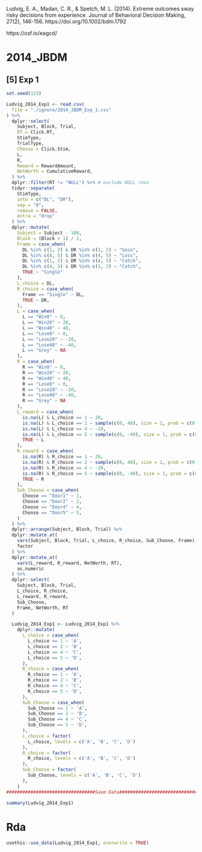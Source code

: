 Ludvig, E. A., Madan, C. R., & Spetch, M. L. (2014). Extreme outcomes sway risky decisions from experience. Journal of Behavioral Decision Making, 27(2), 146-156. https://doi.org/10.1002/bdm.1792

https://osf.io/eagcd/

# 2014_JBDM
## [5] Exp 1
```r
set.seed(123)

Ludvig_2014_Exp1 <- read.csv(
  file = "./ignore/2014_JBDM_Exp_1.csv"
) %>%
  dplyr::select(
    Subject, Block, Trial, 
    RT = Click.RT, 
    StimType, 
    TrialType,
    Choose = Click.Stim, 
    L,
    R,
    Reward = RewardAmount, 
    NetWorth = CumulativeReward, 
  ) %>%
  dplyr::filter(RT != "NULL") %>% # exclude NULL rows
  tidyr::separate(
    StimType, 
    into = c("DL", "DR"), 
    sep = "0", 
    remove = FALSE, 
    extra = "drop"
  ) %>%
  dplyr::mutate(
    Subject = Subject - 100,
    Block = (Block + 1) / 2,
    Frame = case_when(
      DL %in% c(1, 2) & DR %in% c(1, 2) ~ "Gain",
      DL %in% c(4, 5) & DR %in% c(4, 5) ~ "Loss",
      DL %in% c(1, 2) & DR %in% c(4, 5) ~ "Catch",
      DL %in% c(4, 5) & DR %in% c(1, 2) ~ "Catch",
      TRUE ~ "Single"
    ),
    L_choice = DL,
    R_choice = case_when(
      Frame == "Single" ~ DL,
      TRUE ~ DR,
    ),
    L = case_when(
      L == "Win0" ~ 0,
      L == "Win20" ~ 20,
      L == "Win40" ~ 40,
      L == "Lose0" ~ 0,
      L == "Lose20" ~ -20,
      L == "Lose40" ~ -40,
      L == "Grey" ~ NA
    ),
    R = case_when(
      R == "Win0" ~ 0,
      R == "Win20" ~ 20,
      R == "Win40" ~ 40,
      R == "Lose0" ~ 0,
      R == "Lose20" ~ -20,
      R == "Lose40" ~ -40,
      R == "Grey" ~ NA
    ),
    L_reward = case_when(
      is.na(L) & L_choice == 1 ~ 20,
      is.na(L) & L_choice == 2 ~ sample(c(0, 40), size = 1, prob = c(0.5, 0.5)),
      is.na(L) & L_choice == 4 ~ -20,
      is.na(L) & L_choice == 5 ~ sample(c(0, -40), size = 1, prob = c(0.5, 0.5)),
      TRUE ~ L
    ),
    R_reward = case_when(
      is.na(R) & R_choice == 1 ~ 20,
      is.na(R) & R_choice == 2 ~ sample(c(0, 40), size = 1, prob = c(0.5, 0.5)),
      is.na(R) & R_choice == 4 ~ -20,
      is.na(R) & R_choice == 5 ~ sample(c(0, -40), size = 1, prob = c(0.5, 0.5)),
      TRUE ~ R
    ),
    Sub_Choose = case_when(
      Choose == "Door1" ~ 1,
      Choose == "Door2" ~ 2,
      Choose == "Door4" ~ 4,
      Choose == "Door5" ~ 5,
    )
  ) %>%
  dplyr::arrange(Subject, Block, Trial) %>%
  dplyr::mutate_at(
    vars(Subject, Block, Trial, L_choice, R_choice, Sub_Choose, Frame),
    factor
  ) %>%
  dplyr::mutate_at(
    vars(L_reward, R_reward, NetWorth, RT),
    as.numeric
  ) %>%
  dplyr::select(
    Subject, Block, Trial,
    L_choice, R_choice, 
    L_reward, R_reward,
    Sub_Choose, 
    Frame, NetWorth, RT
  ) 

  Ludvig_2014_Exp1 <- Ludvig_2014_Exp1 %>%
    dplyr::mutate(
      L_choice = case_when(
        L_choice == 1 ~ 'A',
        L_choice == 2 ~ 'B',
        L_choice == 4 ~ 'C',
        L_choice == 5 ~ 'D',
      ), 
      R_choice = case_when(
        R_choice == 1 ~ 'A',
        R_choice == 2 ~ 'B',
        R_choice == 4 ~ 'C',
        R_choice == 5 ~ 'D',
      ),  
      Sub_Choose = case_when(
        Sub_Choose == 1 ~ 'A',
        Sub_Choose == 2 ~ 'B',
        Sub_Choose == 4 ~ 'C',
        Sub_Choose == 5 ~ 'D',
      ),
      L_choice = factor(
        L_choice, levels = c('A', 'B', 'C', 'D')
      ),
      R_choice = factor(
        R_choice, levels = c('A', 'B', 'C', 'D')
      ),
      Sub_Choose = factor(
        Sub_Choose, levels = c('A', 'B', 'C', 'D')
      ),
    ) 
#################################Save Data######################################

summary(Ludvig_2014_Exp1)
```

# Rda
```r
usethis::use_data(Ludvig_2014_Exp1, overwrite = TRUE)
```

